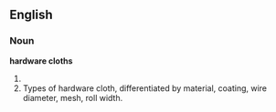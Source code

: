 ==English==
===Noun===
'''hardware cloths'''
#{{plural of|hardware cloth}}
# Types of hardware cloth, differentiated by material, coating, wire diameter, mesh, roll width.
